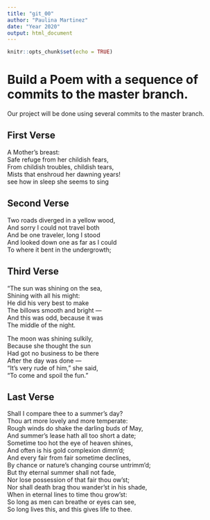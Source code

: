 ```yaml
---
title: "git_00"
author: "Paulina Martinez"
date: "Year 2020"
output: html_document
---
```


```r
knitr::opts_chunk$set(echo = TRUE)
```
# Build a Poem with a sequence of commits to the master branch.
Our project will be done using several commits to the master branch.
<!-- Do not modify or change any text in "!--" bracketed areas such as this --- these are instructions to
you, if you change any of this the git program will notice it and compromise your git merging strategy !-->

## First Verse 
<!--Put the first five lines of a poem by Lewis Carrol in this section!-->
A Mother's breast:   
Safe refuge from her childish fears,   
From childish troubles, childish tears,   
Mists that enshroud her dawning years!   
see how in sleep she seems to sing   
   


## Second Verse
<!--Put the first five lines of a poem by Robert Frost here!-->
Two roads diverged in a yellow wood,   
And sorry I could not travel both   
And be one traveler, long I stood   
And looked down one as far as I could   
To where it bent in the undergrowth;   
   



## Third Verse
<!--Put the first two verses of The Walrus and the Carpenter here!-->
"The sun was shining on the sea,   
      Shining with all his might:   
He did his very best to make   
      The billows smooth and bright —   
And this was odd, because it was   
      The middle of the night.   
   
The moon was shining sulkily,   
      Because she thought the sun   
Had got no business to be there   
      After the day was done —   
"It's very rude of him," she said,   
      "To come and spoil the fun."     
      



## Last Verse
<!--Put a short poem of your choice 8-20 lines,here!-->
Shall I compare thee to a summer’s day?   
Thou art more lovely and more temperate:   
Rough winds do shake the darling buds of May,   
And summer’s lease hath all too short a date;   
Sometime too hot the eye of heaven shines,   
And often is his gold complexion dimm'd;   
And every fair from fair sometime declines,   
By chance or nature’s changing course untrimm'd;   
But thy eternal summer shall not fade,   
Nor lose possession of that fair thou ow’st;   
Nor shall death brag thou wander’st in his shade,   
When in eternal lines to time thou grow’st:   
   So long as men can breathe or eyes can see,   
   So long lives this, and this gives life to thee.   
   


